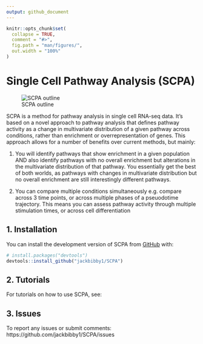 ```yaml
---
output: github_document
---
```


<!-- README.md is generated from README.Rmd. Please edit that file -->

```r
knitr::opts_chunk$set(
  collapse = TRUE,
  comment = "#>",
  fig.path = "man/figures/",
  out.width = "100%"
)
```

# Single Cell Pathway Analysis (SCPA)

<!-- badges: start -->
<!-- badges: end -->

![SCPA outline](man/figures/scpa_outline.png)

SCPA is a method for pathway analysis in single cell RNA-seq data. It's based on a novel approach to pathway analysis that defines pathway activity as a change in multivariate distribution of a given pathway across conditions, rather than enrichment or overrepresentation of genes. This approach allows for a number of benefits over current methods, but mainly:

1. You will identify pathways that show enrichment in a given population AND also identify pathways with no overall enrichment but alterations in the multivariate distribution of that pathway. You essentially get the best of both worlds, as pathways with changes in multivariate distribution but no overall enrichment are still interestingly different pathways.

1. You can compare multiple conditions simultaneously e.g. compare across 3 time points, or across multiple phases of a pseuodotime trajectory. This means you can assess pathway activity through multiple stimulation times, or across cell differentiation

## 1. Installation

You can install the development version of SCPA from [GitHub](https://github.com/) with:

``` r
# install.packages("devtools")
devtools::install_github("jackbibby1/SCPA")
```

## 2. Tutorials
For tutorials on how to use SCPA, see:

## 3. Issues

To report any issues or submit comments: https://github.com/jackbibby1/SCPA/issues



